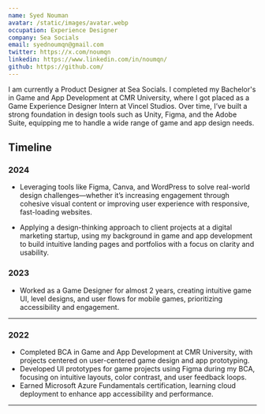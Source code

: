 ```yaml
---
name: Syed Nouman
avatar: /static/images/avatar.webp
occupation: Experience Designer
company: Sea Socials
email: syednoumqn@gmail.com
twitter: https://x.com/noumqn
linkedin: https://www.linkedin.com/in/noumqn/
github: https://github.com/
---
```


I am currently a Product Designer at Sea Socials. I completed my Bachelor's in Game and App Development at CMR University, 
where I got placed as a Game Experience Designer Intern at Vincel Studios. Over time, I’ve built a strong foundation in 
design tools such as Unity, Figma, and the Adobe Suite, equipping me to handle a wide range of game and app design needs.

## Timeline

### 2024

- Leveraging tools like Figma, Canva, and WordPress to solve real-world design challenges—whether it’s increasing engagement through 
  cohesive visual content or improving user experience with responsive, fast-loading websites.

- Applying a design-thinking approach to client projects at a digital marketing startup, using my background in game and app development to 
  build intuitive landing pages and portfolios with a focus on clarity and usability.

### 2023

- Worked as a Game Designer for almost 2 years, creating intuitive game UI, level designs, and user flows for mobile games,
  prioritizing accessibility and engagement.

---

### 2022

- Completed BCA in Game and App Development at CMR University, with projects centered on user-centered game design and app prototyping.
- Developed UI prototypes for game projects using Figma during my BCA, focusing on intuitive layouts, color contrast, and user feedback loops.
- Earned Microsoft Azure Fundamentals certification, learning cloud deployment to enhance app accessibility and performance.

---
